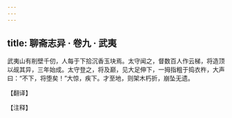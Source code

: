 ```yaml
---
---
---
```

title: 聊斋志异 · 卷九 · 武夷
---

武夷山有削壁千仞，人每于下拾沉香玉块焉。太守闻之，督数百人作云梯，将造顶以觇其异，三年始成。太守登之，将及巅，见大足伸下，一拇指粗于捣衣杵，大声曰：“不下，将堕矣！”大惊，疾下。才至地，则架木朽折，崩坠无遗。

【翻译】

【注释】

